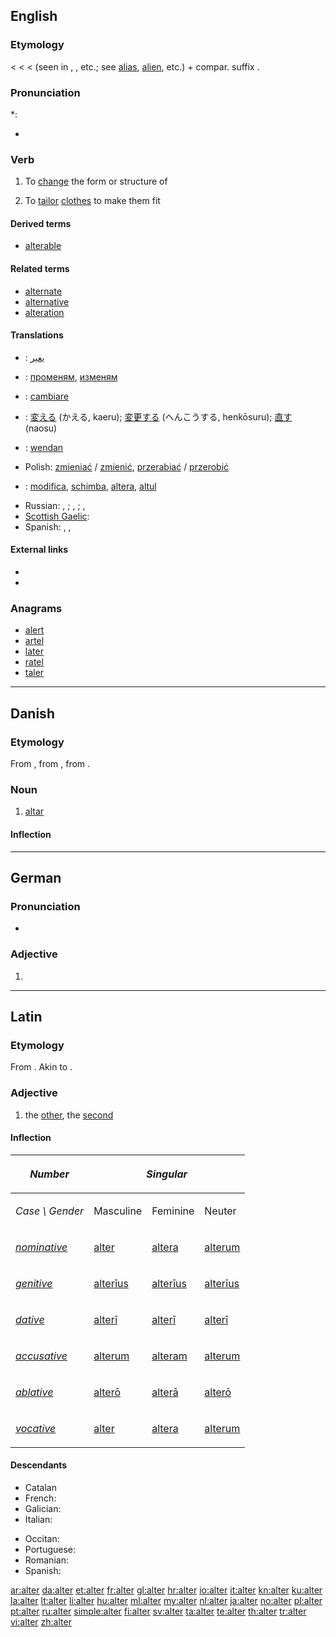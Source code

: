 {{also|Alter|älter}}
==English==

===Etymology===
< {{etyl|ML.}} {{term|alterare||to make other}} < {{etyl|la}} {{term|alter||the other|lang=la}} < {{term|al-}} (seen in {{term|alius||other}}, {{term|alienus||of another}}, etc.; see [[alias]], [[alien]], etc.) + compar. suffix {{term|-ter}}.

===Pronunciation===
*: {{rhymes|ɔːltə(r)}}
* {{homophones|altar}}

===Verb===
{{en-verb}}

# {{transitive}} To [[change]] the form or structure of
# {{transitive}} To [[tailor]] [[clothes]] to make them fit

====Derived terms====
* [[alterable]]

====Related terms====
* [[alternate]]
* [[alternative]]
* [[alteration]]

====Translations====
{{trans-top|To change the form or structure of}}
* {{ttbc|ar}}: [[يغير]]
* {{ttbc|bg}}: [[променям]], [[изменям]]
* {{ttbc|it}}: [[cambiare]]
* {{ttbc|ja}}: [[変える]] (かえる, kaeru); [[変更する]] (へんこうする, henkōsuru); [[直す]] (naosu)
* {{ttbc|ang}}: [[wendan]]
* Polish: [[zmieniać]] / [[zmienić]], [[przerabiać]] / [[przerobić]]
{{trans-mid}}
* {{ttbc|ro}}: [[modifica]], [[schimba]], [[altera]], [[altul]]
* Russian: {{t+|ru|изменять|tr=izm'en'át'}} {{impf}}, {{t+|ru|изменить|tr=izm'enít'}} {{pf.}}; {{t+|ru|менять|tr=m'en'át'}} {{impf}}, {{t|ru|поменить|tr=pozm'en'át'}} {{pf.}}; {{t|ru|переделывать|tr=p'er'ed'élyvat't'}} {{impf}}, {{t|ru|переделать|tr=p'er'ed'élat'}} {{pf.}}
* [[Scottish Gaelic]]: {{t|gd|mùth}}
* Spanish: {{t|es|alterar}}, {{t|es|cambiar}}, {{t|es|modificar}}
{{trans-bottom}}

====External links====
* {{R:Webster 1913}}
* {{R:Century 1911}}

===Anagrams===
* [[alert#English|alert]]
* [[artel#English|artel]]
* [[later#English|later]]
* [[ratel#English|ratel]]
* [[taler#English|taler]]

----

==Danish==
{{wikipedia|lang=da}}

===Etymology===

From {{etyl|non|da}} {{term|altari|lang=non}}, from {{etyl|osx|da}} {{term|altari|laang=osx}}, from {{etyl|la|da}} {{term|altare||altar|lang=la}}.

===Noun===
{{da-noun|stem=altr|et|e|sg-def-2=alteret}}

# [[altar]]

====Inflection====
{{da-noun-infl|stem=altr|et|e|sg-def-2=alteret|gen-sg-def-2=alterets}}

----

==German==

===Pronunciation===
* {{IPA|/ˈʔaltɐ/|lang=de}}

===Adjective===
{{infl|de|adjective form}}

# {{inflected form of|alt|lang=de}}

----

==Latin==
{{attention|la|Are there standard tables which can handle this?}}

===Etymology===
From {{proto|Indo-European|h₂élteros|the other of two|lang=la}}. Akin to {{term|alius|lang=la}}.

===Adjective===
{{la-adj-1&2|alter|altera|altera|alterum|alterum}}

# the [[other]], the [[second]]

====Inflection====
{{ladecl1&2ius}}
{| class="prettytable inflection-table"
!style="background:# {{Latincolour3}};"| ''Number''
!style="background:# {{Latincolour3}};" colspan=3| ''Singular''
|
!style="background:# {{Latincolour3}};" colspan=3| ''Plural''
|-
!style="background:# {{Latincolour1}};"|''Case \ Gender''
!style="background:# {{Latincolour1}};"| Masculine
!style="background:# {{Latincolour1}};"| Feminine
!style="background:# {{Latincolour1}};"| Neuter
|
!style="background:# {{Latincolour1}};"| Masculine
!style="background:# {{Latincolour1}};"| Feminine
!style="background:# {{Latincolour1}};"| Neuter
|-
!style="background:# {{Latincolour1}};"| ''[[nominative]]''
|style="background:# {{Latincolour2}};"| [[alter#Latin|alter]]
|style="background:# {{Latincolour2}};"| [[altera#Latin|altera]]
|style="background:# {{Latincolour2}};"| [[alterum#Latin|alterum]]
|
|style="background:# {{Latincolour2}};"| [[alteri#Latin|alterī]]
|style="background:# {{Latincolour2}};"| [[alterae#Latin|alterae]]
|style="background:# {{Latincolour2}};"| [[altera#Latin|altera]]
|-
!style="background:# {{Latincolour1}};"| ''[[genitive]]''
|style="background:# {{Latincolour2}};"| [[alterius#Latin|alterīus]]
|style="background:# {{Latincolour2}};"| [[alterius#Latin|alterīus]]
|style="background:# {{Latincolour2}};"| [[alterius#Latin|alterīus]]
|
|style="background:# {{Latincolour2}};"| [[alterorum#Latin|alterōrum]]
|style="background:# {{Latincolour2}};"| [[alterarum#Latin|alterārum]]
|style="background:# {{Latincolour2}};"| [[alterorum#Latin|alterōrum]]
|-
!style="background:# {{Latincolour1}};"| ''[[dative]]''
|style="background:# {{Latincolour2}};"| [[alteri#Latin|alterī]]
|style="background:# {{Latincolour2}};"| [[alteri#Latin|alterī]]
|style="background:# {{Latincolour2}};"| [[alteri#Latin|alterī]]
|
|style="background:# {{Latincolour2}};"| [[alteris#Latin|alterīs]]
|style="background:# {{Latincolour2}};"| [[alteris#Latin|alterīs]]
|style="background:# {{Latincolour2}};"| [[alteris#Latin|alterīs]]
|-
!style="background:# {{Latincolour1}};"| ''[[accusative]]''
|style="background:# {{Latincolour2}};"| [[alterum#Latin|alterum]]
|style="background:# {{Latincolour2}};"| [[alteram#Latin|alteram]]
|style="background:# {{Latincolour2}};"| [[alterum#Latin|alterum]]
|
|style="background:# {{Latincolour2}};"| [[alteros#Latin|alterōs]]
|style="background:# {{Latincolour2}};"| [[alteras#Latin|alterās]]
|style="background:# {{Latincolour2}};"| [[altera#Latin|altera]]
|-
!style="background:# {{Latincolour1}};"| ''[[ablative]]''
|style="background:# {{Latincolour2}};"| [[altero#Latin|alterō]]
|style="background:# {{Latincolour2}};"| [[altera#Latin|alterā]]
|style="background:# {{Latincolour2}};"| [[altero#Latin|alterō]]
|
|style="background:# {{Latincolour2}};"| [[alteris#Latin|alterīs]]
|style="background:# {{Latincolour2}};"| [[alteris#Latin|alterīs]]
|style="background:# {{Latincolour2}};"| [[alteris#Latin|alterīs]]
|-
!style="background:# {{Latincolour1}};"| ''[[vocative]]''
|style="background:# {{Latincolour2}};"| [[alter#Latin|alter]]
|style="background:# {{Latincolour2}};"| [[altera#Latin|altera]]
|style="background:# {{Latincolour2}};"| [[alterum#Latin|alterum]]
|
|style="background:# {{Latincolour2}};"| [[alteri#Latin|alterī]]
|style="background:# {{Latincolour2}};"| [[alterae#Latin|alterae]]
|style="background:# {{Latincolour2}};"| [[altera#Latin|altera]]
|}

====Descendants====
{{top2}}
* Catalan {{l|ca|altre}}
* French: {{l|fr|autre}}
* Galician: {{l|gl|outro}}
* Italian: {{l|it|altro}}
{{mid2}}
* Occitan: {{l|oc|aute}}
* Portuguese: {{l|pt|outro}}
* Romanian: {{l|ro|alt}}
* Spanish: {{l|es|otro}}
{{bottom}}

[[ar:alter]]
[[da:alter]]
[[et:alter]]
[[fr:alter]]
[[gl:alter]]
[[hr:alter]]
[[io:alter]]
[[it:alter]]
[[kn:alter]]
[[ku:alter]]
[[la:alter]]
[[lt:alter]]
[[li:alter]]
[[hu:alter]]
[[ml:alter]]
[[my:alter]]
[[nl:alter]]
[[ja:alter]]
[[no:alter]]
[[pl:alter]]
[[pt:alter]]
[[ru:alter]]
[[simple:alter]]
[[fi:alter]]
[[sv:alter]]
[[ta:alter]]
[[te:alter]]
[[th:alter]]
[[tr:alter]]
[[vi:alter]]
[[zh:alter]]